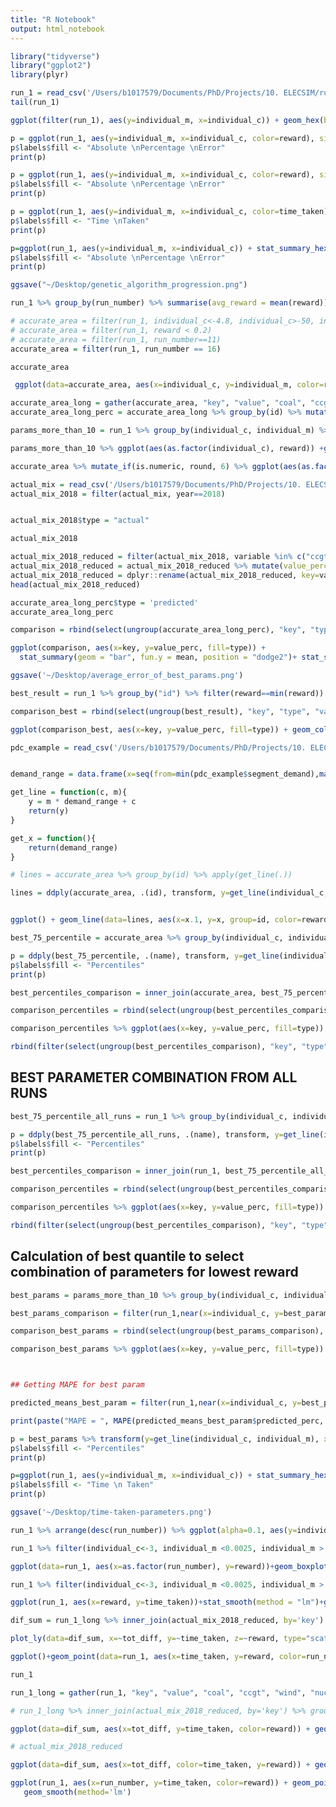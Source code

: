 ```yaml
---
title: "R Notebook"
output: html_notebook
---
```



```r
library("tidyverse")
library("ggplot2")
library(plyr)
```
```r
run_1 = read_csv('/Users/b1017579/Documents/PhD/Projects/10. ELECSIM/run/validation-optimisation/data/run_2.csv')
tail(run_1)
```
```r
ggplot(filter(run_1), aes(y=individual_m, x=individual_c)) + geom_hex(bins=10)
```

```r
p = ggplot(run_1, aes(y=individual_m, x=individual_c, color=reward), size=10) + facet_wrap(~run_number) + geom_point() + ggtitle("Scatter plot of input parameters and reward")
p$labels$fill <- "Absolute \nPercentage \nError"
print(p)
```
```r
p = ggplot(run_1, aes(y=individual_m, x=individual_c, color=reward), size=10) + facet_wrap(~run_number) + geom_jitter() + ggtitle("Scatter (jitter) plot of input parameters and reward")
p$labels$fill <- "Absolute \nPercentage \nError"
print(p)
```


```r
p = ggplot(run_1, aes(y=individual_m, x=individual_c, color=time_taken), size=10) + facet_wrap(~run_number) + geom_jitter() + ggtitle("Scatter plot of input parameters and time taken")
p$labels$fill <- "Time \nTaken"
print(p)

```

```r
p=ggplot(run_1, aes(y=individual_m, x=individual_c)) + stat_summary_hex(aes(z = reward), bins=10) + facet_wrap(~ run_number) + scale_x_continuous(breaks = round(seq(min(run_1$individual_c), max(run_1$individual_c), by = 25),1)) + ggtitle("Hexagonal heatmap of input parameters and Absolute Percentage Error")
p$labels$fill <- "Absolute \nPercentage \nError"
print(p)

ggsave("~/Desktop/genetic_algorithm_progression.png")
```

```r
run_1 %>% group_by(run_number) %>% summarise(avg_reward = mean(reward)) %>% ggplot()+ geom_smooth(data=run_1, aes(x=run_number, reward))+geom_line(aes(x=run_number, y=avg_reward))+ggtitle("Average reward vs Population Number") 
```





```r
# accurate_area = filter(run_1, individual_c<-4.8, individual_c>-50, individual_m <0.003, individual_m > 0.0023)
# accurate_area = filter(run_1, reward < 0.2)
# accurate_area = filter(run_1, run_number==11)
accurate_area = filter(run_1, run_number == 16)

accurate_area

```

```r
 ggplot(data=accurate_area, aes(x=individual_c, y=individual_m, color=reward))+geom_jitter()+geom_point(color="red", alpha=0.5) + ggtitle("Scatter and Jitterplot of Reward against Input Parameters for \nLast Population of GA")

```


```r
accurate_area_long = gather(accurate_area, "key", "value", "coal", "ccgt", "wind", "nuclear", "solar")
accurate_area_long_perc = accurate_area_long %>% group_by(id) %>% mutate(value_perc = value/sum(value))

```


```r
params_more_than_10 = run_1 %>% group_by(individual_c, individual_m) %>% mutate(number = n()) %>% ungroup() %>% filter(number> 10) %>% mutate_if(is.numeric, round, 6) 

params_more_than_10 %>% ggplot(aes(as.factor(individual_c), reward)) +geom_violin()+facet_wrap(~individual_m)+ theme(axis.text.x = element_text(angle = 90, hjust = 1)) +geom_jitter(position=position_jitter(0.2), alpha=0.05) + ggtitle("Violin plot of input parameters with more than 10 simulations \nagainst distribution of reward")

```

```r
accurate_area %>% mutate_if(is.numeric, round, 6) %>% ggplot(aes(as.factor(individual_c), reward)) +geom_violin()+facet_wrap(~individual_m)+ theme(axis.text.x = element_text(angle = 90, hjust = 1)) +geom_jitter(position=position_jitter(0.2))+ ggtitle("Violin plot of input parameters with more than 10 simulations of last population of GA\nagainst distribution of reward")

```


```r
actual_mix = read_csv('/Users/b1017579/Documents/PhD/Projects/10. ELECSIM/elecsim/data/processed/electricity_mix/energy_mix_historical.csv')
actual_mix_2018 = filter(actual_mix, year==2018)


actual_mix_2018$type = "actual"

actual_mix_2018
```

```r
actual_mix_2018_reduced = filter(actual_mix_2018, variable %in% c("ccgt", 'wind', 'nuclear', 'solar', 'coal'))
actual_mix_2018_reduced = actual_mix_2018_reduced %>% mutate(value_perc = value/sum(value))
actual_mix_2018_reduced = dplyr::rename(actual_mix_2018_reduced, key=variable)
head(actual_mix_2018_reduced)
```
```r
accurate_area_long_perc$type = 'predicted'
accurate_area_long_perc

comparison = rbind(select(ungroup(accurate_area_long_perc), "key", "type", "value", 'value_perc'), select(actual_mix_2018_reduced, -X1, -year))
```





```r
ggplot(comparison, aes(x=key, y=value_perc, fill=type)) +
  stat_summary(geom = "bar", fun.y = mean, position = "dodge2")+ stat_summary(geom = "errorbar", fun.data = mean_se, position = "dodge2") + ylab("Energy Mix (%)") + ggtitle("Combination of all runs in last genetic algorithm run")

ggsave('~/Desktop/average_error_of_best_params.png')
```

```r
best_result = run_1 %>% group_by("id") %>% filter(reward==min(reward)) %>% gather("key", "value", "coal", "ccgt", "wind", "nuclear", "solar") %>% group_by(id) %>% mutate(value_perc = value/sum(value)) %>% mutate(type="predicted")

comparison_best = rbind(select(ungroup(best_result), "key", "type", "value", 'value_perc'), select(actual_mix_2018_reduced, -X1, -year))

ggplot(comparison_best, aes(x=key, y=value_perc, fill=type)) + geom_col(position = "dodge2") + ylab("Energy Mix (%)") + ggtitle("Best single run")
```


```r
pdc_example = read_csv('/Users/b1017579/Documents/PhD/Projects/10. ELECSIM/notebooks/validation-optimisation/data/price_demand_curve_example.csv')


demand_range = data.frame(x=seq(from=min(pdc_example$segment_demand),max(pdc_example$segment_demand),length.out=500))

get_line = function(c, m){
    y = m * demand_range + c
    return(y)
}

get_x = function(){
    return(demand_range)
}

# lines = accurate_area %>% group_by(id) %>% apply(get_line(.))

lines = ddply(accurate_area, .(id), transform, y=get_line(individual_c, individual_m), x=get_x())


ggplot() + geom_line(data=lines, aes(x=x.1, y=x, group=id, color=reward)) + stat_smooth(data=pdc_example, aes(x=segment_demand, y=accepted_price), method="lm", col="red") + geom_point(data=pdc_example, aes(x=segment_demand, y=accepted_price)) + xlab("Demand (MW)") + ylab("Accepted Price") + ggtitle("Last genetic algorithm run price curves between 2023-2028 \ncompared to price in 2018")

```

```r
best_75_percentile = accurate_area %>% group_by(individual_c, individual_m) %>% summarise(number=n(), quantiles = list(enframe(quantile(reward, probs=c(0.25,0.5,0.75))))) %>% unnest %>% ungroup() %>% filter(number>10) %>% group_by(name) %>%filter(rank(value, ties.method="first")==1)

p = ddply(best_75_percentile, .(name), transform, y=get_line(individual_c, individual_m), x=get_x())  %>% ggplot() + geom_line(aes(x=x.1, y=x, color=name))+ stat_smooth(data=pdc_example, aes(x=segment_demand, y=accepted_price), method="lm", col="yellow") + geom_point(data=pdc_example, aes(x=segment_demand, y=accepted_price)) + xlab("Demand (MW)") + ylab("Accepted Price") + ggtitle("Price curve of best runs at different percentiles of last genetic \nalgorithm population")
p$labels$fill <- "Percentiles"
print(p)
```
```r
best_percentiles_comparison = inner_join(accurate_area, best_75_percentile, by=c('individual_c', 'individual_m')) %>% gather("key", "value", "coal", "ccgt", "wind", "nuclear", "solar") %>% group_by(id) %>% mutate(value_perc = value/sum(value)) %>% mutate(type=name)

comparison_percentiles = rbind(select(ungroup(best_percentiles_comparison), "key", "type", "value", 'value_perc'), select(actual_mix_2018_reduced, -X1, -year))

comparison_percentiles %>% ggplot(aes(x=key, y=value_perc, fill=type)) + stat_summary(geom = "bar", fun.y = mean, position = "dodge2")+ stat_summary(geom = "errorbar", fun.data = mean_se, position = "dodge2") + ggtitle("Comparison of energy mix of final genetic algorithm population \nat different quantile levels")


```
```r
rbind(filter(select(ungroup(best_percentiles_comparison), "key", "type", "value", 'value_perc'),type=="50%"), select(actual_mix_2018_reduced, -X1, -year)) %>% ggplot(aes(x=key, y=value_perc, fill=type)) + stat_summary(geom = "bar", fun.y = mean, position = "dodge2")+ stat_summary(geom = "errorbar", fun.data = mean_se, position = "dodge2") + ggtitle("Best parameter combinations from final genetic algorithm run")

```


## BEST PARAMETER COMBINATION FROM ALL RUNS

```r
best_75_percentile_all_runs = run_1 %>% group_by(individual_c, individual_m) %>% summarise(number=n(), quantiles = list(enframe(quantile(reward, probs=c(0.25,0.5,0.75, 0.9, 1.0))))) %>% unnest %>% ungroup() %>% filter(number>10) %>% group_by(name) %>%filter(rank(value, ties.method="first")==1)

p = ddply(best_75_percentile_all_runs, .(name), transform, y=get_line(individual_c, individual_m), x=get_x())  %>% ggplot() + geom_line(aes(x=x.1, y=x, color=name))+ stat_smooth(data=pdc_example, aes(x=segment_demand, y=accepted_price), method="lm", col="yellow") + geom_point(data=pdc_example, aes(x=segment_demand, y=accepted_price)) + xlab("Demand (MW)") + ylab("Accepted Price") + ggtitle("Percentiles from all runs")
p$labels$fill <- "Percentiles"
print(p)
```
```r
best_percentiles_comparison = inner_join(run_1, best_75_percentile_all_runs, by=c('individual_c', 'individual_m')) %>% gather("key", "value", "coal", "ccgt", "wind", "nuclear", "solar") %>% group_by(id) %>% mutate(value_perc = value/sum(value)) %>% mutate(type=name)

comparison_percentiles = rbind(select(ungroup(best_percentiles_comparison), "key", "type", "value", 'value_perc'), select(actual_mix_2018_reduced, -X1, -year))

comparison_percentiles %>% ggplot(aes(x=key, y=value_perc, fill=type)) + stat_summary(geom = "bar", fun.y = mean, position = "dodge2")+ stat_summary(geom = "errorbar", fun.data = mean_se, position = "dodge2")
```
```r
rbind(filter(select(ungroup(best_percentiles_comparison), "key", "type", "value", 'value_perc'),type=="75%" | type=="90%"), select(actual_mix_2018_reduced, -X1, -year)) %>% ggplot(aes(x=key, y=value_perc, fill=type)) + stat_summary(geom = "bar", fun.y = mean, position = "dodge2")+ stat_summary(geom = "errorbar", fun.data = mean_se, position = "dodge2") + ggtitle("Best parameter combinations from all genetic algorithm runs")

```

## Calculation of best quantile to select combination of parameters for lowest reward

```r
best_params = params_more_than_10 %>% group_by(individual_c, individual_m) %>% gather("key", "value", "coal", "ccgt", "wind", "nuclear", "solar") %>% group_by(id) %>% mutate(value_perc = value/sum(value)) %>% group_by(id, key) %>% inner_join(actual_mix_2018_reduced, by="key") %>% mutate(diff_perc = abs(value_perc.x-value_perc.y)) %>% group_by(id) %>% summarise(mean_diff_perc = mean(diff_perc), individual_c = mean(individual_c), individual_m = mean(individual_m)) %>% filter(rank(mean_diff_perc, ties.method="first")==1)

best_params_comparison = filter(run_1,near(x=individual_c, y=best_params$individual_c[1], tol=0.00001),near(x=individual_m, y=best_params$individual_m[1], tol=0.00001)) %>% gather("key", "value", "coal", "ccgt", "wind", "nuclear", "solar") %>% group_by(id) %>% mutate(value_perc = value/sum(value)) %>% mutate(type="predicted")

comparison_best_params = rbind(select(ungroup(best_params_comparison), "key", "type", "value", 'value_perc'), select(actual_mix_2018_reduced, -X1, -year))

comparison_best_params %>% ggplot(aes(x=key, y=value_perc, fill=type)) + stat_summary(geom = "bar", fun.y = mean, position = "dodge2")+ stat_summary(geom = "errorbar", fun.data = mean_se, position = "dodge2") + ggtitle("Comparison of predicted vs actual for best parameter set over 10 from all runs")



## Getting MAPE for best param

predicted_means_best_param = filter(run_1,near(x=individual_c, y=best_params$individual_c[1], tol=0.00001),near(x=individual_m, y=best_params$individual_m[1], tol=0.00001)) %>% gather("key", "value", "coal", "ccgt", "wind", "nuclear", "solar") %>% group_by(id) %>% mutate(value_perc = value/sum(value)) %>% mutate(type="predicted") %>% group_by(individual_c, individual_m, key) %>% summarise(predicted_perc = mean(value_perc)) 

print(paste("MAPE = ", MAPE(predicted_means_best_param$predicted_perc, actual_mix_2018_reduced$value_perc)))

```

```r
p = best_params %>% transform(y=get_line(individual_c, individual_m), x=get_x())  %>% ggplot() + geom_line(aes(x=x.1, y=x))+ stat_smooth(data=pdc_example, aes(x=segment_demand, y=accepted_price), method="lm", col="yellow") + geom_point(data=pdc_example, aes(x=segment_demand, y=accepted_price)) + xlab("Demand (MW)") + ylab("Accepted Price") + ggtitle("Best paramater combination price curve")
p$labels$fill <- "Percentiles"
print(p)

```

```r
p=ggplot(run_1, aes(y=individual_m, x=individual_c)) + stat_summary_hex(aes(z = time_taken), bins=10) + facet_wrap(~ run_number) + scale_x_continuous(breaks = round(seq(min(run_1$individual_c), max(run_1$individual_c), by = 25),1)) + ggtitle("Hexagonal heatmap of input parameters against time taken with respect to population number")
p$labels$fill <- "Time \n Taken"
print(p)

ggsave('~/Desktop/time-taken-parameters.png')
```

```r
run_1 %>% arrange(desc(run_number)) %>% ggplot(alpha=0.1, aes(y=individual_m, x=individual_c)) + geom_point(aes(color=run_number, size=time_taken)) + ggtitle("Scatter plot showing run number against time taken and reward")
```

```r
run_1 %>% filter(individual_c<-3, individual_m <0.0025, individual_m > 0.0015) %>% ggplot(aes(x=as.factor(run_number), y=time_taken)) + geom_violin() + ggtitle("Violin plot of time taken for each simulation run against population number")
```
```r
ggplot(data=run_1, aes(x=as.factor(run_number), y=reward))+geom_boxplot()+geom_jitter(position=position_jitter(0.2), alpha=0.5, color='blue') + ggtitle("Boxplot and jitter of run number against reward")
```


```r
run_1 %>% filter(individual_c<-3, individual_m <0.0025, individual_m > 0.0015) %>% ggplot(aes(x=as.factor(run_number), y=reward)) + geom_violin() + ggtitle("Violin plot of reward against population number")

```

```r
ggplot(run_1, aes(x=reward, y=time_taken))+stat_smooth(method = "lm")+geom_point()+xlab("Absolute Percentage Error") + ggtitle("Scatter plot of time taken for each simulation run against \nabsolute percentage error")

```

```r
dif_sum = run_1_long %>% inner_join(actual_mix_2018_reduced, by='key') %>% group_by(id,key) %>% mutate(total_difference = value.x-value.y) %>% ddply(.(id, key), summarise, difference_sum = sum(total_difference), time_taken=time_taken, reward=reward, run_number=run_number) %>% group_by(id) %>% summarise(tot_diff = sum(difference_sum), time_taken=mean(time_taken), reward=mean(reward), run_number=mean(run_number))

plot_ly(data=dif_sum, x=~tot_diff, y=~time_taken, z=~reward, type="scatter3d", mode="markers", color=~run_number) 
```

```r
ggplot()+geom_point(data=run_1, aes(x=time_taken, y=reward, color=run_number)) + ggtitle("Scatter plot of time taken against reward")
```

```r
run_1

run_1_long = gather(run_1, "key", "value", "coal", "ccgt", "wind", "nuclear", "solar")

# run_1_long %>% inner_join(actual_mix_2018_reduced, by='key') %>% group_by(id,key) %>% mutate(total_difference = value.x-value.y) %>% group_by(id, key) %>% summarise(difference_sum = sum(total_difference))

ggplot(data=dif_sum, aes(x=tot_diff, y=time_taken, color=reward)) + geom_point()+geom_smooth()+xlim(-11000,10000)

# actual_mix_2018_reduced
```
```r
ggplot(data=dif_sum, aes(x=tot_diff, color=time_taken, y=reward)) + geom_point()+geom_smooth()+xlim(-11000,10000)
```

```r
ggplot(run_1, aes(x=run_number, y=time_taken, color=reward)) + geom_point() +
   geom_smooth(method='lm')
```